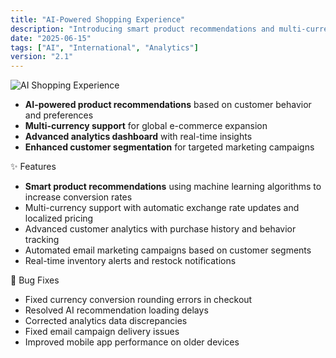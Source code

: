 ```yaml
---
title: "AI-Powered Shopping Experience"
description: "Introducing smart product recommendations and multi-currency support"
date: "2025-06-15"
tags: ["AI", "International", "Analytics"]
version: "2.1"
---
```


![AI Shopping Experience](https://images.unsplash.com/photo-1677442136019-21780ecad995?w=900&auto=format&fit=crop&q=60&ixlib=rb-4.1.0&ixid=M3wxMjA3fDB8MHxzZWFyY2h8M3x8YWklMjBhZ2VudHxlbnwwfHwwfHx8MA%3D%3D)

- **AI-powered product recommendations** based on customer behavior and preferences
- **Multi-currency support** for global e-commerce expansion
- **Advanced analytics dashboard** with real-time insights
- **Enhanced customer segmentation** for targeted marketing campaigns

<Accordion type="multiple" collapsible="true" className="w-full not-prose">
  <AccordionItem value="item-1">
    <AccordionTrigger>✨ Features</AccordionTrigger>
    <AccordionContent className="flex flex-col gap-4 text-balance">
      <ul className="list-disc space-y-2 pl-4">
        <li>
          <strong>Smart product recommendations</strong> using machine learning
          algorithms to increase conversion rates
        </li>
        <li>
          Multi-currency support with automatic exchange rate updates and
          localized pricing
        </li>
        <li>
          Advanced customer analytics with purchase history and behavior
          tracking
        </li>
        <li>Automated email marketing campaigns based on customer segments</li>
        <li>Real-time inventory alerts and restock notifications</li>
      </ul>
    </AccordionContent>
  </AccordionItem>
  <AccordionItem value="item-2">
    <AccordionTrigger>🐛 Bug Fixes</AccordionTrigger>
    <AccordionContent className="flex flex-col gap-4 text-balance">
      <ul className="list-disc space-y-2 pl-4">
        <li>Fixed currency conversion rounding errors in checkout</li>
        <li>Resolved AI recommendation loading delays</li>
        <li>Corrected analytics data discrepancies</li>
        <li>Fixed email campaign delivery issues</li>
        <li>Improved mobile app performance on older devices</li>
      </ul>
    </AccordionContent>
  </AccordionItem>
</Accordion>
